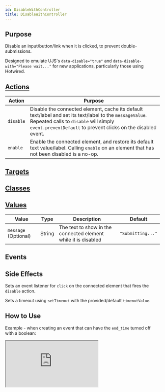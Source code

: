 ```yaml
---
id: DisableWithController
title: DisableWithController
---
```




## Purpose

Disable an input/button/link when it is clicked, to prevent double-submissions.

Designed to emulate UJS's `data-disable="true"` and  `data-disable-with="Please wait..."` for new applications, particularly those using Hotwired.


## [Actions](https://stimulus.hotwire.dev/reference/actions)

| Action    | Purpose                                                                                                                                                                                                            |
|-----------|--------------------------------------------------------------------------------------------------------------------------------------------------------------------------------------------------------------------|
| `disable` | Disable the connected element, cache its default text/label and set its text/label to the `messageValue`. Repeated calls to `disable`  will simply `event.preventDefault` to prevent clicks on the disabled event. |
| `enable`  | Enable the connected element, and restore its default text value/label. Calling `enable` on an element that has not been disabled is a no-op.                                                                      |


## [Targets](https://stimulus.hotwire.dev/reference/targets)
<NoTargets/>

## [Classes](https://stimulus.hotwire.dev/reference/classes)
<NoClasses/>

## [Values](https://stimulus.hotwire.dev/reference/values)

| Value                | Type   | Description                                                    | Default           |
|----------------------|--------|----------------------------------------------------------------|-------------------|
| `message` (Optional) | String | The text to show in the connected element while it is disabled | `"Submitting..."` |

## Events
<NoEvents/>

## Side Effects

Sets an event listener for `click` on the connected element that fires the `disable` action.

Sets a timeout using `setTimeout` with the provided/default `timeoutValue`.



## How to Use

Example - when creating an event that can have the `end_time` turned off with a boolean:


<iframe
  src="https:///stimulus-library.netlify.app/controllers/disable_with_controller.html"
  style={{width: "100%", height: "500px", border: "0", borderRadius: "4px", overflow: "hidden"}}
  sandbox="allow-forms allow-modals allow-popups allow-presentation allow-same-origin allow-scripts"
/>